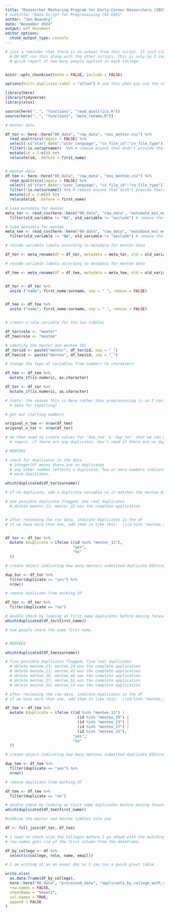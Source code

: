 ```yaml
---
title: "Researcher Mentoring Program for Early-Career Researchers (2025)"
# subtitle: "Data Script for Preprocessing the EOIs"
author: "Jen Beaudry"
date: "November 2024"
output: pdf_document
editor_options: 
  chunk_output_type: console
---
```


```r

# just a reminder that there is no output from this script. It just cleans the data.
  # DO NOT run this along with the other scripts. This is only so I can have a 
  # quick report of how many people applied in each College. 


knitr::opts_chunk$set(echo = FALSE, include = FALSE)

options(knitr.duplicate.label = "allow") # use this when you use the child files

```

```r

library(here)
library(tidyverse)
library(xlsx)

source(here("..", "functions", "read_qualtrics.R"))
source(here("..", "functions", "meta_rename.R"))

```

```r

# mentor data

df_tor <- here::here("00_data", "raw_data", "eoi_mentor.csv") %>%
  read_qualtrics(legacy = FALSE) %>%
  select(-c("start_date":"user_language", "cv_file_id":"cv_file_type")) %>% 
  filter(!is.na(surname))  %>% # remove anyone that didn't provide their last name
  mutate(id = 1:n()) %>% 
  relocate(id, .before = first_name) 


# mentee data
df_tee <- here::here("00_data", "raw_data", "eoi_mentee.csv") %>%
  read_qualtrics(legacy = FALSE) %>%
  select(-c("start_date":"user_language", "cv_file_id":"cv_file_type")) %>% 
  filter(!is.na(surname)) %>% # remove anyone that didn't provide their last name
  mutate(id = 1:n()) %>%  
  relocate(id, .before = first_name) 

# load metadata for mentor
meta_tor <- read_csv(here::here("00_data", "raw_data", "metadata_eoi_mentor.csv"), lazy = FALSE) %>%
  filter(old_variable != "NA", old_variable != "exclude") # remove the instruction variables

# load metadata for mentee
meta_tee <- read_csv(here::here("00_data", "raw_data", "metadata_eoi_mentee.csv"), lazy = FALSE) %>%
  filter(old_variable != "NA", old_variable != "exclude") # remove the instruction variables

```

```r

# recode variable labels according to metadata for mentor data

df_tor <- meta_rename(df = df_tor, metadata = meta_tor, old = old_variable, new = new_variable)

# recode variable labels according to metadata for mentee data

df_tee <- meta_rename(df = df_tee, metadata = meta_tee, old = old_variable, new = new_variable)  



```


```r

df_tor <- df_tor %>% 
  unite ("name", first_name:surname, sep = " ", remove = FALSE)


df_tee <- df_tee %>% 
  unite ("name", first_name:surname, sep = " ", remove = FALSE)


# create a role variable for the two tibbles

df_tor$role <- "mentor"
df_tee$role <- "mentee"

# identify the mentor and mentee IDs 
df_tor$id <- paste("mentor", df_tor$id, sep = "_")
df_tee$id <- paste("mentee", df_tee$id, sep = "_")

```

```r

# change the type of variables from numbers to characters

df_tee <- df_tee %>% 
  mutate_if(is.numeric, as.character)

df_tor <- df_tor %>% 
  mutate_if(is.numeric, as.character)

```


```r

# [note: the reason this is here rather than preprocessing is so I can use the 
  # data for reporting]

# get our starting numbers

original_n_tee <- nrow(df_tee)
original_n_tor <- nrow(df_tor)

# we then need to create values for 'dup_tee' & 'dup_tor' that we can use in the
  # report, if there are any duplicates. Don't need if there are no duplicates.

# MENTORS

# check for duplicates in the data
  # integer(0) means there are no duplicates
  # any other number reflects a duplicate. Two or more numbers indicates two or
  # more duplicates. 

which(duplicated(df_tor$surname))

# if no duplicate, add a duplicate variable so it matches the mentee data

# one possible duplicate flagged; one real duplicates 
  # delete mentor_11; mentor_32 was the complete application


# after reviewing the raw data, indicate duplicates in the df
# if we have more than one, add them in like this:  ((id %in% "mentee_25") | (id %in% "mentee_23")


df_tor <- df_tor %>%
  mutate (duplicate = ifelse ((id %in% "mentor_11"),
                              "yes",
                              "no"
  )) 

# create object indicating how many mentors submitted duplicate EOIs(needed for report)

dup_tor <- df_tor %>% 
  filter(duplicate == "yes") %>% 
  nrow()

# remove duplicate from working df

df_tor <- df_tor %>% 
  filter(duplicate == "no")

# double check by looking at first name duplicates before moving forward
which(duplicated(df_tor$first_name))

# two people share the same first name


# MENTEES

which(duplicated(df_tee$surname))

# five possible duplicates flagged; five real duplicates 
  # delete mentee_23; mentee_24 was the complete application
  # delete mentee_11; mentee_41 was the complete application
  # delete mentee_19; mentee_46 was the complete application
  # delete mentee_27; mentee_52 was the complete application
  # delete mentee_33; mentee_53 was the complete application

# after reviewing the raw data, indicate duplicates in the df
# if we have more than one, add them in like this:  ((id %in% "mentee_25") | (id %in% "mentee_23")

df_tee <- df_tee %>%
  mutate (duplicate = ifelse ((id %in% "mentee_11") | 
                                (id %in% "mentee_19") | 
                                (id %in% "mentee_23") |
                                (id %in% "mentee_27") | 
                                (id %in% "mentee_33"),
                              "yes",
                              "no"
  )) 

# create object indicating how many mentees submitted duplicate EOIs(needed for report)

dup_tee <- df_tee %>% 
  filter(duplicate == "yes") %>% 
  nrow()

# remove duplicate from working df

df_tee <- df_tee %>% 
  filter(duplicate == "no")

# double check by looking at first name duplicates before moving forward
which(duplicated(df_tee$first_name))


```


```r

#combine the mentor and mentee tibbles into one

df <- full_join(df_tor, df_tee)


```



```r

# I need to check with the Colleges before I go ahead with the matching process.
# row.names gets rid of the first column from the dataframe.

df_by_college <- df %>% 
  select(c(college, role, name, email))

# I am writing it as an excel doc so I can run a quick pivot table

write.xlsx(
  as.data.frame(df_by_college),
  here::here("00_data", "processed_data", "applicants_by_college_with_email_25.xlsx"),
  row.names = FALSE,
  sheetName = "Sheet1",
  col.names = TRUE,
  append = FALSE
)

```

